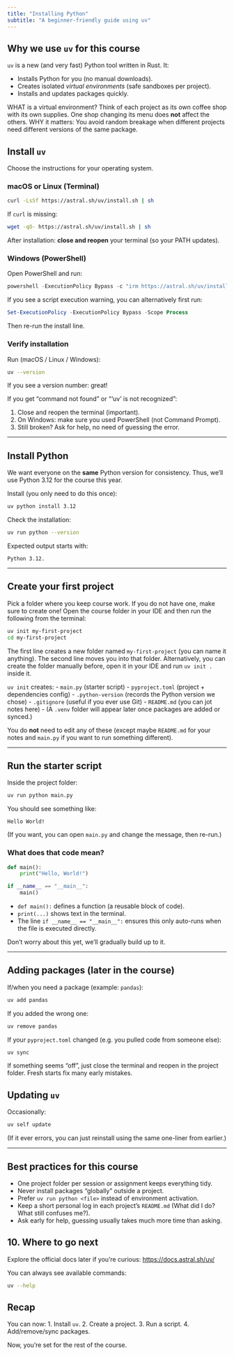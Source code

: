 ```yaml
---
title: "Installing Python"
subtitle: "A beginner-friendly guide using uv"
---
```


## Why we use `uv` for this course

`uv` is a new (and very fast) Python tool written in Rust. It:

- Installs Python for you (no manual downloads).
- Creates isolated *virtual environments* (safe sandboxes per project).
- Installs and updates packages quickly.

::: callout-note
WHAT is a virtual environment?
Think of each project as its own coffee shop with its own supplies. One shop changing its menu does **not** affect the others.
WHY it matters: You avoid random breakage when different projects need different versions of the same package.
:::

## Install `uv`

Choose the instructions for your operating system.

### macOS or Linux (Terminal)

```bash
curl -LsSf https://astral.sh/uv/install.sh | sh
```

If `curl` is missing:

```bash
wget -qO- https://astral.sh/uv/install.sh | sh
```

After installation: **close and reopen** your terminal (so your PATH updates).

### Windows (PowerShell)

Open PowerShell and run:

```powershell
powershell -ExecutionPolicy Bypass -c "irm https://astral.sh/uv/install.ps1 | iex"
```

If you see a script execution warning, you can alternatively first run:

```powershell
Set-ExecutionPolicy -ExecutionPolicy Bypass -Scope Process
```

Then re-run the install line.

### Verify installation

Run (macOS / Linux / Windows):

```bash
uv --version
```

If you see a version number: great!

::: callout-warning
If you get "command not found" or "'uv' is not recognized":

1. Close and reopen the terminal (important).
2. On Windows: make sure you used PowerShell (not Command Prompt).
3. Still broken? Ask for help, no need of guessing the error.
:::

---

## Install Python

We want everyone on the **same** Python version for consistency. Thus, we’ll use Python 3.12 for the course this year.

Install (you only need to do this once):

```bash
uv python install 3.12
```

Check the installation:

```bash
uv run python --version
```

Expected output starts with:

```
Python 3.12.
```
---

## Create your first project

Pick a folder where you keep course work. If you do not have one, make sure to create one! Open the course folder in your IDE and then run the following from the terminal:

```bash
uv init my-first-project
cd my-first-project
```

The first line creates a new folder named `my-first-project` (you can name it anything). The second line moves you into that folder. Alternatively, you can create the folder manually before, open it in your IDE and run `uv init .` inside it.

`uv init` creates:
- `main.py` (starter script)
- `pyproject.toml` (project + dependencies config)
- `.python-version` (records the Python version we chose)
- `.gitignore` (useful if you ever use Git)
- `README.md` (you can jot notes here)
- (A `.venv` folder will appear later once packages are added or synced.)

You do **not** need to edit any of these (except maybe `README.md` for your notes and `main.py` if you want to run something different).

---

## Run the starter script

Inside the project folder:

```bash
uv run python main.py
```

You should see something like:

```
Hello World!
```

(If you want, you can open `main.py` and change the message, then re-run.)

### What does that code mean?

```python
def main():
    print("Hello, World!")

if __name__ == "__main__":
    main()
```

- `def main():` defines a function (a reusable block of code).
- `print(...)` shows text in the terminal.
- The line `if __name__ == "__main__":` ensures this only auto-runs when the file is executed directly.

Don’t worry about this yet, we'll gradually build up to it.

---

## Adding packages (later in the course)

If/when you need a package (example: `pandas`):

```bash
uv add pandas
```

If you added the wrong one:

```bash
uv remove pandas
```

If your `pyproject.toml` changed (e.g. you pulled code from someone else):

```bash
uv sync
```

::: callout-tip
If something seems “off”, just close the terminal and reopen in the project folder. Fresh starts fix many early mistakes.
:::

## Updating `uv`

Occasionally:

```bash
uv self update
```

(If it ever errors, you can just reinstall using the same one-liner from earlier.)

---

## Best practices for this course

- One project folder per session or assignment keeps everything tidy.
- Never install packages “globally” outside a project.
- Prefer `uv run python <file>` instead of environment activation.
- Keep a short personal log in each project’s `README.md` (What did I do? What still confuses me?).
- Ask early for help, guessing usually takes much more time than asking.

## 10. Where to go next

Explore the official docs later if you’re curious:
[https://docs.astral.sh/uv/](https://docs.astral.sh/uv/)

You can always see available commands:

```bash
uv --help
```

## Recap

You can now:
1. Install `uv`.
2. Create a project.
3. Run a script.
4. Add/remove/sync packages.

Now, you’re set for the rest of the course.
